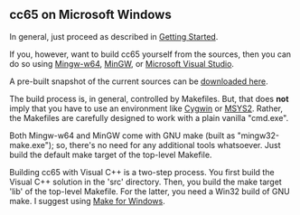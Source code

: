 == cc65 on Microsoft Windows ==

In general, just proceed as described in [http://cc65.github.io/getting-started.html Getting Started].

If you, however, want to build cc65 yourself from the sources, then you can do so using [http://mingw-w64.org/ Mingw-w64], [http://www.mingw.org/ MinGW], or [http://www.visualstudio.com/ Microsoft Visual Studio].

A pre-built snapshot of the current sources can be [http://sourceforge.net/projects/cc65/files/cc65-snapshot-win32.zip downloaded here].

The build process is, in general, controlled by Makefiles. But, that does '''not''' imply that you have to use an environment like [http://www.cygwin.com/ Cygwin] or [http://www.msys2.org/ MSYS2]. Rather, the Makefiles are carefully designed to work with a plain vanilla "cmd.exe".

Both Mingw-w64 and MinGW come with GNU make (built as "mingw32-make.exe"); so, there's no need for any additional tools whatsoever. Just build the default make target of the top-level Makefile.

Building cc65 with Visual C++ is a two-step process. You first build the Visual C++ solution in the 'src' directory. Then, you build the make target 'lib' of the top-level Makefile. For the latter, you need a Win32 build of GNU make. I suggest using [http://gnuwin32.sourceforge.net/packages/make.htm Make for Windows].

